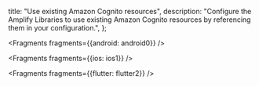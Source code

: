   title: "Use existing Amazon Cognito resources",
  description: "Configure the Amplify Libraries to use existing Amazon Cognito resources by referencing them in your configuration.",
};


<Fragments fragments={{android: android0}} />


<Fragments fragments={{ios: ios1}} />


<Fragments fragments={{flutter: flutter2}} />
